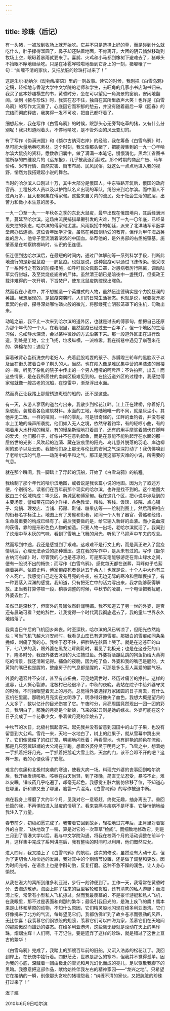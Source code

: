 ```yaml
---
---
---
```

title: 珍珠（后记）
---



有一头猪，一被放到牧场上就开始吃。它并不只是选择上好的草，而是碰到什么就吃什么，肚子撑得溜圆了，鼻子却还贴着地面，不肯离开。大团的阴云悄然移动到牧场上空，眼瞅着暴雨就要来了。喜鹊、火鸡和小马都到橡树下避难去了，猪却头不抬眼不睁地继续吃。只是在冰雹哗啦啦地砸到它身上的一刻，猪嘟囔了一句：“纠缠不清的家伙，又把肮脏的珍珠打过来了！”

这是朱尔·勒纳尔《动物私密语》里的一则故事。读它的时候，我刚把《白雪乌鸦》定稿，轻松地与香港大学中文学院的老师和学生，去旺角的几家小书店淘书归来。我买了这本妙趣横生的书，黄昏时分，坐在可以望见一角海景的窗前，安闲地翻阅。读到《猪与珍珠》时，我实在忍不住，独自在寓所里放声大笑！也许是《白雪乌鸦》的写作太沉重了，心底因它而积郁的愁云，并没有随着最后一章《回春》的完结而彻底释放，我笑得一发不可收，把自己都吓着了。

细想起来，我在写作《白雪乌鸦》的时候，跟那头心无旁骛吃草的猪，又有什么分别呢！我只知道闷着头，不停地啃吃，是不管外面的风云变幻的。

有了写作《伪满洲国》和《额尔古纳河右岸》的经验，我在筹备《白雪乌鸦》时，尽可能大量地吞吃素材。这个时刻，我又像那头猪了，把能搜集到的一九一〇年哈尔滨大鼠疫的资料，悉数收归囊中，做了满满一本笔记，慢慢消化。黑龙江省图书馆所存的四维胶片的《远东报》，几乎被我逐页翻过。那个时期的商品广告、马车价格、米市行情、自然灾害、街市布局、民风民俗，就这么一点点地进入我的视野，悄然为我搭建起小说的舞台。

当时的哈尔滨人口刚过十万，其中大部分是俄国人。中东铁路开筑后，俄国的政府官员、工程技术人员以及以护路队名义出现的军队，纷纷来到哈尔滨。而中国人不过两万多，且大都聚集在傅家甸。这些来自关内的流民，处于社会生活的底层，出苦力和做小本生意的居多。

一九一〇至一九一一年秋冬之季的东北大鼠疫，最早出现在俄国境内，其后经满洲里，蔓延至哈尔滨。这场由流民捕猎旱獭引发的灾难，到了一九一〇年底，已经呈现失控的状态，哈尔滨的傅家甸尤甚。风雨飘摇中的朝廷，派来了北洋陆军军医学堂帮办伍连德。这位青年医学才俊，虽然在英国剑桥受的教育，但作为甲午海战英雄的后人，他骨子里流淌着浓浓的中国血。举荐他的，是外务部的右丞施肇基。施肇基是在考察槟榔屿时，认识的伍连德。

伍连德到达哈尔滨后，在最短的时间内，通过尸体解剖等一系列科学手段，判断此地流行的是新型鼠疫——肺鼠疫。也就是说，这种鼠疫可以通过飞沫传染。他采取了一系列行之有效的防控措施，如呼吁民众佩戴口罩，对患病者厉行隔离，调动陆军实行封城，及至焚烧疫毙者的尸体。虽然清王朝已是暗夜中一盏残灯，但摄政王载沣难得的一次开明，下旨焚尸，使东北鼠疫防控现出曙色。

然而我在小说中，并不想塑造一个英雄式的人物，虽然伍连德确实是个力挽狂澜的英雄。我想展现的，是鼠疫突袭时，人们的日常生活状态。也就是说，我要拨开那累累的白骨，探寻深处哪怕磷火般的微光，将那缕死亡阴影笼罩下的生机，勾勒出来。

动笔之前，我不止一次来到哈尔滨的道外区，也就是过去的傅家甸，想把自己还原为那个年代的一个人。在我眼里，虽然鼠疫已经过去一百年了，但一个地区的生活习俗，总如静水深流，会以某种微妙的方式沿袭下来。那一段道外区正在进行改造，到处是工地，尘土飞扬，垃圾纵横，一派喧嚣。我在街巷中遇见了崩苞米花的、弹棉花的；遇见了

穿着破背心当街洗衣的老妇人、光着屁股戏耍的孩子、赤膊蹬三轮车的黑脸汉子以及坐在街头披着白单子剃头的人。当然，也在闯入像是难民集中营的黑漆漆的圈楼的一瞬，听见了杂乱的院子中传出的一个男人粗哑的呵斥声：不许拍照，出去！而这些情景，是在我所居住的南岗区极难见到的。在接近道外区的过程中，我感觉傅家甸就像一艘古老的沉船，在惊雷中，渐渐浮出水面。

然而真正让我踏上那艘锈迹斑斑的船的，还不是这些。

有一天，从游人寥落的道台府出来，我散步到松花江畔。江上正在建桥，停着好几条驳船，装载着各色建筑材料。水面的工地，与陆地唯一的不同，就是灰尘小，其他并无二致。一样的喧闹，一样的零乱。可是很奇怪的，江畔的垂钓者，并没有被水上工地的噪声所袭扰，他们如入无人之境，依然守着钓竿，有的轻哼小曲，有的喝着用大水杯沏的粗茶，有的慢条斯理地打着扇子，还有的用手摩挲着蜷伏在脚畔的爱犬。他们那样子，好像并不在意钓起鱼，而是在意能不能钓起浮在水面的那一层俗世的光影：风吹起的涟漪、藏在波痕里的阳光、鸟儿意外脱落的羽毛、岸边柳树的影子以及云影。我被他们身上那无与伦比的安闲之气深深打动了！我仿佛嗅到了老哈尔滨的气息——动荡中的平和之气，那正是我这部写灾难的小说，所需要的气息。

就在那个瞬间，我一脚踏上了浮起的沉船，开始了《白雪乌鸦》的航程。

我绘制了那个年代的哈尔滨地图，或者说是我长篇小说的地图。因为为了叙述方便，个别街名，读者们在百年前那个现实的哈尔滨，也许是找不到的。这个地图大致由三个区域构成：埠头区，新城区和傅家甸。我在这几个区，把小说中涉及到的主要场景，譬如带花园的小洋楼、各色教堂、粮栈、客栈、饭馆、妓院、点心铺子、烧锅、理发店、当铺、药房、鞋铺、糖果店等一一绘制到图上，然后再把相应的街巷名字标注上。地图上有了房屋和街巷，如同一个人有了器官、骨骼和经络，生命最重要的构成已经有了。最后我要做的是，给它输入新鲜的血液。而小说血液的获得，靠的是形形色色人物的塑造。只要人物一出场，老哈尔滨就活了。我闻到了炊烟中草木灰的气味，看到了雪地上飞舞的月光，听见了马蹄声中车夫的叹息。

然而写到中途，我还是感觉到了艰难。这艰难不是行文上的，而是真正进入了鼠疫情境后，心理无法承受的那种重压。这在我的写作中，是从未有过的。写作《额尔古纳河右岸》时，尽管我的心也是苍凉的，可是那支笔能够游走在青山绿水之间，便有一股说不出的畅快；而写作《白雪乌鸦》，感觉每天都在送葬，耳畔似乎总萦绕着哭声。依照史料，傅家甸疫死者竟达五千余人！也就是说，十个人中大约有三个人死亡。我感觉自己走在没有月亮的冬夜，被无边无际的寒冷和黑暗裹挟了，有一种要落入深渊的感觉。我知道，只有把死亡中的活力写出来，我才能够获得解放。正当我打算停顿一段，稍事调整的时候，中秋节的凌晨，一个电话把我扰醒，外婆去世了。

虽然已是深秋了，但窗外的晨曦依然鲜润明媚。我不知道去了另一世的外婆，是否还有晨曦可看？她的辞世，让我觉得一个时代离我彻底远去了，我的童年世界永久地陷落了。

我乘当日午后的飞机回乡奔丧。时至深秋，哈尔滨的风已转凉了，但阳光依然灿烂；可当飞机飞越大兴安岭时，我看见山峦已有道道雪痕。那银白的雪痕如同条条挽幛，刺痛了我的心。我终于忍不住，把脸贴在舷窗上哭了。就是在这苍茫的山下，七八岁的我，跟外婆在黑龙江畔刷鞋时，看见了北极光；也是在这苍茫的山下，隆冬时分，我跟外婆去冰封的大江捕过鱼。外婆将活蹦乱跳的狗鱼扔给大黄狗吃的情景，我还清晰记得。捕鱼的夜晚，因为吃了鱼，外婆和我的嘴巴是腥的，大黄狗的嘴巴也是腥的，整座房子的气息都是腥的，可那是多么惹人喜爱的腥气呀。

外婆的遗容并不安详，甚至有点扭曲，可见她离世时，经历过痛苦的挣扎。这样的遗容，让人撕心裂肺。北极村已经很冷了，中秋的夜晚，我站在院子中给外婆守灵的时候，不时抬眼望着天上的月亮，总觉得外婆选择万家团圆的日子离去，有什么玄机在里面。那晚的月亮实在太明净了，明净得好像失了血色。我想大概是望月的人太多了，数以亿计的目光伤害了它。午夜时分，月亮周围竟然现出一团一团的彩云，我明白了，那晚的月亮是个新娘，飞来的彩云则是她的嫁衣。外婆可能在这个日子变成了一个花季少女，争着做月亮的伴娘去了。

中秋节的次日，北极村飘起雪来。起先我并没有留意到园田中的山丁子果，也没有留意到大公鸡。雪花一来，天地一水地白了，树上的红果子，就从雪幕中跳出来了。它们像微缩了的红灯笼，明媚地闪烁着；再看雪地，也有鲜艳的颜色在流动，那是几只羽翼斑斓的大公鸡在奔跑。想着外婆停灵于明月之下，飞雪之中，想着她一手抓着把好月光，一手抓着把鹅毛大雪上路，天宫的门，该不会叩不开的吧？这样一想，我的心便获得了安慰。

难言的哀痛和北极村突袭的寒流，使我大病一场。料理完外婆的丧事回到哈尔滨后，我开始发烧咳嗽。咳嗽在白天尚轻，到了夜晚，简直无法忍受，暴咳不止，难以安眠。镇咳药几乎吃遍了，却毫无起色。我感觉五脏六腑仿佛移了位，不知道心在哪里，肝和肺又去了哪里，脑袋一片混沌，《白雪乌鸦》的写作被迫中断。

病在我身上缠磨了大约半个月，见我对它一意驱赶，终觉无趣，抽身离去了。重回长篇的我，不再惧怕进入鼠疫的情境了。看来哀痛与疾病不是坏事，它静悄悄地给我注入了力量。

春节前夕，初稿如愿完成了。我带着它回到故乡，轻松地过完年后，正月里对着窗外的白雪，飞快地改了一稿，算是对它的一次草草“检阅”。而细致地修改它，则是三月到了香港大学以后。我与中文学院沟通，将我在校两个月的活动调整在前半个月，这样集中完成了系列讲座后，我有整块的时间可以利用，他们慨然应允。

进入四月，我又踏上了《白雪乌鸦》的航程。这次的修改，虽然没有大动干戈，但为了更切合人物命运的发展，我对其中的个别情节设置，还是做了调整和更改。因为时间充裕，在语言上也是字斟句酌，反复打磨。这种不急不躁的润色，让人身心愉悦。

从我在港大的寓所到维多利亚港，步行一刻钟便到了。工作一天，我常常在黄昏时分，去海边散步。海面上除了往来的巨型客轮和货船，还有清隽的私人游艇；而海湾上空，常常有小型私人飞机掠过。然而我最羡慕的，不是豪华游艇和私人飞机，在我眼里，那不过是表面和刹那的繁华；最吸引我目光的，是海上疾飞的鹰！鹰本来是山林和草原的动物，不知什么原因，它们精灵般地闪现在维多利亚港湾。它们好像携来了北方的气流，每每望见它们，我都仿佛听到了故乡苍凉而强劲的风声，无比惊喜！我羡慕它们钢铁般的翅膀，羡慕它们可以四海为家，羡慕它们在天地间的那股傲然而雄劲的姿态。在维多利亚港湾，这些鹰无疑就是滚动在天上的黑珍珠，熠熠生辉！人们啊，千万记住，要是遗弃了这样的珍珠，就是错过了这世上亘古的繁华！

《白雪乌鸦》完成了，我踏上的那艘百年前的旧船，又沉入浩淼的松花江了。我回到岸上，在长夜中独行着。四野茫茫，世界是那么的寒冷，但我并不觉得孤单。因为我的心底，深藏着一团由极北的雪光和月光幻化而成的亮儿，足以驱散我脚下的黑暗。我愿意把这部作品，献给始终伴我左右的精神家园——“龙兴之地”。只希望它在接纳的一瞬，别像那头贪吃的猪埋怨我：“纠缠不清的家伙，又把肮脏的珍珠打过来了！”

迟子建

2010年6月9日哈尔滨